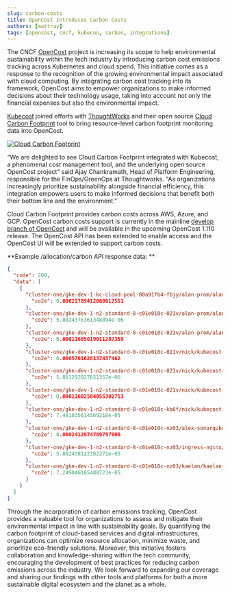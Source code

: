 ```yaml
---
slug: carbon-costs
title: OpenCost Introduces Carbon Costs
authors: [mattray]
tags: [opencost, cncf, kubecon, carbon, integrations]
---
```


The CNCF [OpenCost](https://opencost.io) project is increasing its scope to help environmental sustainability within the tech industry by introducing carbon cost emissions tracking across Kubernetes and cloud spend. This initiative comes as a response to the recognition of the growing environmental impact associated with cloud computing. By integrating carbon cost tracking into its framework, OpenCost aims to empower organizations to make informed decisions about their technology usage, taking into account not only the financial expenses but also the environmental impact.

[Kubecost](https://kubecost.com/) joined efforts with [ThoughtWorks](https://www.thoughtworks.com/) and their open source [Cloud Carbon Footprint](https://cloudcarbonfootprint.org/) tool to bring resource-level carbon footprint monitoring data into OpenCost.

[![Cloud Carbon Footprint](./img/opencost-ccf.png)](https://cloudcarbonfootprint.org/)

<!--truncate-->

"We are delighted to see Cloud Carbon Footprint integrated with Kubecost, a phenomenal cost management tool, and the underlying open source OpenCost project" said Ajay Chankramath, Head of Platform Engineering, responsible for the FinOps/GreenOps at Thoughtworks. "As organizations increasingly prioritize sustainability alongside financial efficiency, this integration empowers users to make informed decisions that benefit both their bottom line and the environment."

Cloud Carbon Footprint provides carbon costs across AWS, Azure, and GCP. OpenCost carbon costs support is currently in the mainline [develop branch of OpenCost](https://github.com/opencost/opencost) and will be available in the upcoming OpenCost 1.110 release. The OpenCost API has been extended to enable access and the OpenCost UI will be extended to support carbon costs.

**Example /allocation/carbon API  response data: **
```json
{
  "code": 200,
  "data": [
    {
      "cluster-one/gke-dev-1-kc-cloud-pool-80a91fb4-fbjy/alan-prom/alan-prom-prometheus-server-6d7bfd6f8d-gp2qc/prometheus-server": {
        "co2e": 0.00021789412060017551
      },
      "cluster-one/gke-dev-1-n2-standard-8-c01e010c-021v/alan-prom/alan-prom-cost-analyzer-86c75db68f-j4clf/cost-analyzer-frontend": {
        "co2e": 5.8024376361348894e-06
      },
      "cluster-one/gke-dev-1-n2-standard-8-c01e010c-021v/alan-prom/alan-prom-cost-analyzer-86c75db68f-j4clf/cost-model": {
        "co2e": 0.00011605019011287359
      },
      "cluster-one/gke-dev-1-n2-standard-8-c01e010c-021v/nick/kubecost-nick-aggregator-0/aggregator": {
        "co2e": 0.0005701628137437462
      },
      "cluster-one/gke-dev-1-n2-standard-8-c01e010c-021v/nick/kubecost-nick-cost-analyzer-7bbd5f4b6c-z4pqc/cost-analyzer-frontend": {
        "co2e": 5.801292027651357e-06
      },
      "cluster-one/gke-dev-1-n2-standard-8-c01e010c-021v/nick/kubecost-nick-cost-analyzer-7bbd5f4b6c-z4pqc/cost-model": {
        "co2e": 0.00011602584055302713
      },
      "cluster-one/gke-dev-1-n2-standard-8-c01e010c-kb6f/nick/kubecost-nick-aggregator-0/aggregator": {
        "co2e": 7.461035614569218e-05
      },
      "cluster-one/gke-dev-1-n2-standard-8-c01e010c-nz03/alex-sonarqube/sonarqube-sonarqube-0/sonarqube": {
        "co2e": 0.0002412874789797606
      },
      "cluster-one/gke-dev-1-n2-standard-8-c01e010c-nz03/ingress-nginx/ingress-nginx-controller-6859dbc4dc-cfjd8/controller": {
        "co2e": 5.802438122382271e-05
      },
      "cluster-one/gke-dev-1-n2-standard-8-c01e010c-nz03/kaelan/kaelan-kc-cost-analyzer-89658f954-ggsmp/aggregator": {
        "co2e": 7.249046165488723e-05
      }
    }
  ]
}
```

Through the incorporation of carbon emissions tracking, OpenCost provides a valuable tool for organizations to assess and mitigate their environmental impact in line with sustainability goals. By quantifying the carbon footprint of cloud-based services and digital infrastructures, organizations can optimize resource allocation, minimize waste, and prioritize eco-friendly solutions. Moreover, this initiative fosters collaboration and knowledge-sharing within the tech community, encouraging the development of best practices for reducing carbon emissions across the industry. We look forward to expanding our coverage and sharing our findings with other tools and platforms for both a more sustainable digital ecosystem and the planet as a whole.
